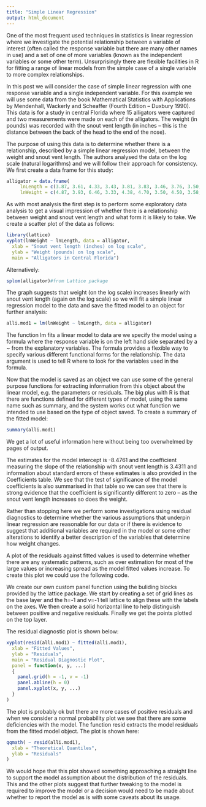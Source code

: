 ```yaml
---
title: "Simple Linear Regression"
output: html_document
---
```


One of the most frequent used techniques in statistics is linear regression where we investigate the potential relationship between a variable of interest (often called the response variable but there are many other names in use) and a set of one of more variables (known as the independent variables or some other term). Unsurprisingly there are flexible facilities in R for fitting a range of linear models from the simple case of a single variable to more complex relationships.

In this post we will consider the case of simple linear regression with one response variable and a single independent variable. For this example we will use some data from the book Mathematical Statistics with Applications by Mendenhall, Wackerly and Scheaffer (Fourth Edition – Duxbury 1990). This data is for a study in central Florida where 15 alligators were captured and two measurements were made on each of the alligators. The weight (in pounds) was recorded with the snout vent length (in inches – this is the distance between the back of the head to the end of the nose).

The purpose of using this data is to determine whether there is a relationship, described by a simple linear regression model, between the weight and snout vent length. The authors analysed the data on the log scale (natural logarithms) and we will follow their approach for consistency. We first create a data frame for this study:
```r
alligator = data.frame(
     lnLength = c(3.87, 3.61, 4.33, 3.43, 3.81, 3.83, 3.46, 3.76, 3.50, 3.58, 4.19, 3.78, 3.71, 3.73, 3.78),
     lnWeight = c(4.87, 3.93, 6.46, 3.33, 4.38, 4.70, 3.50, 4.50, 3.58, 3.64, 5.90, 4.43, 4.38, 4.42, 4.25))
```
As with most analysis the first step is to perform some exploratory data analysis to get a visual impression of whether there is a relationship between weight and snout vent length and what form it is likely to take. We create a scatter plot of the data as follows:
```r
library(lattice)
xyplot(lnWeight ~ lnLength, data = alligator,
  xlab = "Snout vent length (inches) on log scale",
  ylab = "Weight (pounds) on log scale",
  main = "Alligators in Central Florida")
```

Alternatively:
```r
splom(alligator)#from Lattice package
```

The graph suggests that weight (on the log scale) increases linearly with snout vent length (again on the log scale) so we will fit a simple linear regression model to the data and save the fitted model to an object for further analysis:
```r
alli.mod1 = lm(lnWeight ~ lnLength, data = alligator)
```
The function lm fits a linear model to data are we specify the model using a formula where the response variable is on the left hand side separated by a ~ from the explanatory variables. The formula provides a flexible way to specify various different functional forms for the relationship. The data argument is used to tell R where to look for the variables used in the formula.

Now that the model is saved as an object we can use some of the general purpose functions for extracting information from this object about the linear model, e.g. the parameters or residuals. The big plus with R is that there are functions defined for different types of model, using the same name such as summary, and the system works out what function we intended to use based on the type of object saved. To create a summary of the fitted model:
```r
summary(alli.mod1)
```
We get a lot of useful information here without being too overwhelmed by pages of output.

The estimates for the model intercept is -8.4761 and the coefficient measuring the slope of the relationship with snout vent length is 3.4311 and information about standard errors of these estimates is also provided in the Coefficients table. We see that the test of significance of the model coefficients is also summarised in that table so we can see that there is strong evidence that the coefficient is significantly different to zero – as the snout vent length increases so does the weight.

Rather than stopping here we perform some investigations using residual diagnostics to determine whether the various assumptions that underpin linear regression are reasonable for our data or if there is evidence to suggest that additional variables are required in the model or some other alterations to identify a better description of the variables that determine how weight changes.

A plot of the residuals against fitted values is used to determine whether there are any systematic patterns, such as over estimation for most of the large values or increasing spread as the model fitted values increase. To create this plot we could use the following code.

We create our own custom panel function using the buliding blocks provided by the lattice package. We start by creating a set of grid lines as the base layer and the h=-1 and v=-1 tell lattice to align these with the labels on the axes. We then create a solid horizontal line to help distinguish between positive and negative residuals. Finally we get the points plotted on the top layer.

The residual diagnostic plot is shown below:

```r
xyplot(resid(alli.mod1) ~ fitted(alli.mod1),
  xlab = "Fitted Values",
  ylab = "Residuals",
  main = "Residual Diagnostic Plot",
  panel = function(x, y, ...)
  {
    panel.grid(h = -1, v = -1)
    panel.abline(h = 0)
    panel.xyplot(x, y, ...)
  }
)
```

The plot is probably ok but there are more cases of positive residuals and when we consider a normal probability plot we see that there are some deficiencies with the model.  The function resid extracts the model residuals from the fitted model object. The plot is shown here:
```r
qqmath( ~ resid(alli.mod1),
  xlab = "Theoretical Quantiles",
  ylab = "Residuals"
)
```

We would hope that this plot showed something approaching a straight line to support the model assumption about the distribution of the residuals. This and the other plots suggest that further tweaking to the model is required to improve the model or a decision would need to be made about whether to report the model as is with some caveats about its usage.